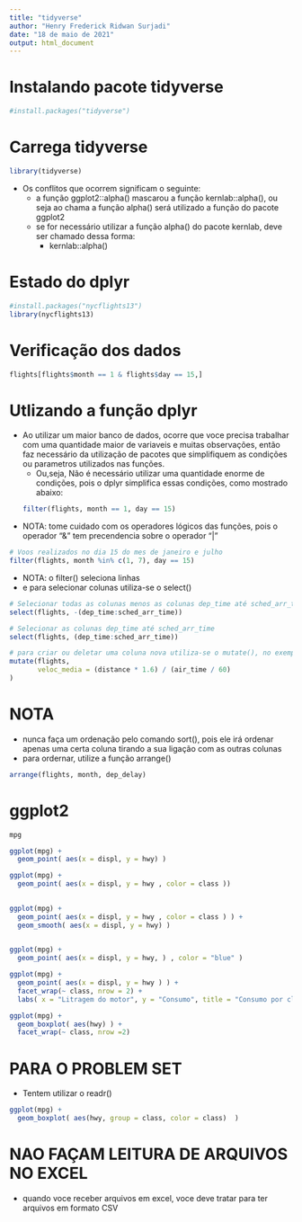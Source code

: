 ```yaml
---
title: "tidyverse"
author: "Henry Frederick Ridwan Surjadi"
date: "18 de maio de 2021"
output: html_document
---
```


# Instalando pacote tidyverse
```r
#install.packages("tidyverse")
```

# Carrega tidyverse
```r
library(tidyverse)
```

* Os conflitos que ocorrem significam o seguinte:
  + a função ggplot2::alpha() mascarou a função kernlab::alpha(), ou seja ao chama a função alpha() será utilizado a função do pacote ggplot2
  + se for necessário utilizar a função alpha() do pacote kernlab, deve ser chamado dessa forma:
    - kernlab::alpha()

# Estado do dplyr
```r
#install.packages("nycflights13")
library(nycflights13)
```

# Verificação dos dados
```r
flights[flights$month == 1 & flights$day == 15,]
```

# Utlizando a função dplyr
* Ao utilizar um maior banco de dados, ocorre que voce precisa trabalhar com uma quantidade maior de variaveis e muitas observações, então faz necessário da utilização de pacotes que simplifiquem as condições ou parametros utilizados nas funções.
  + Ou,seja, Não é necessário utilizar uma quantidade enorme de condições, pois o dplyr simplifica essas condições, como mostrado abaixo:
```r
filter(flights, month == 1, day == 15)
```

* NOTA: tome cuidado com os operadores lógicos das funções, pois o operador "&" tem precendencia sobre o operador "|"

```r
# Voos realizados no dia 15 do mes de janeiro e julho
filter(flights, month %in% c(1, 7), day == 15)
```

* NOTA: o filter() seleciona linhas
* e para selecionar colunas utiliza-se o select()

```r
# Selecionar todas as colunas menos as colunas dep_time até sched_arr_time
select(flights, -(dep_time:sched_arr_time))
```

```r
# Selecionar as colunas dep_time até sched_arr_time
select(flights, (dep_time:sched_arr_time))
```

```r
# para criar ou deletar uma coluna nova utiliza-se o mutate(), no exemplo criamos uma coluna veloc_media 
mutate(flights, 
       veloc_media = (distance * 1.6) / (air_time / 60)
)
```

# NOTA
* nunca faça um ordenação pelo comando sort(), pois ele irá ordenar apenas uma certa coluna tirando a sua ligação com as outras colunas
* para ordernar, utilize a função arrange()

```r
arrange(flights, month, dep_delay)
```

# ggplot2

```r
mpg
```

```r
ggplot(mpg) + 
  geom_point( aes(x = displ, y = hwy) )
```

```r
ggplot(mpg) +
  geom_point( aes(x = displ, y = hwy , color = class )) 
  
```

```r
ggplot(mpg) +
  geom_point( aes(x = displ, y = hwy , color = class ) ) +
  geom_smooth( aes(x = displ, y = hwy) )
  
```

```r
ggplot(mpg) +
  geom_point( aes(x = displ, y = hwy, ) , color = "blue" )
```

```r
ggplot(mpg) +
  geom_point( aes(x = displ, y = hwy ) ) +
  facet_wrap(~ class, nrow = 2) +
  labs( x = "Litragem do motor", y = "Consumo", title = "Consumo por classe de carro")
```

```r
ggplot(mpg) +
  geom_boxplot( aes(hwy) ) +
  facet_wrap(~ class, nrow =2)
```

# PARA O PROBLEM SET
* Tentem utilizar o readr()

```r
ggplot(mpg) +
  geom_boxplot( aes(hwy, group = class, color = class)  )
```

# NAO FAÇAM LEITURA DE ARQUIVOS NO EXCEL
* quando voce receber arquivos em excel, voce deve tratar para ter arquivos em formato CSV
